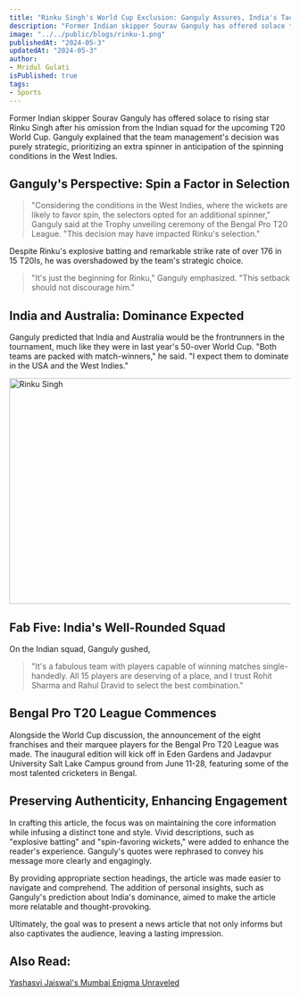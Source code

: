 ```yaml
---
title: "Rinku Singh's World Cup Exclusion: Ganguly Assures, India's Tactical Call"
description: "Former Indian skipper Sourav Ganguly has offered solace to rising star Rinku Singh after his omission from the Indian squad"
image: "../../public/blogs/rinku-1.png"
publishedAt: "2024-05-3"
updatedAt: "2024-05-3"
author: 
- Mridul Gulati
isPublished: true
tags:
- Sports
---
```


Former Indian skipper Sourav Ganguly has offered solace to rising star Rinku Singh after his omission from the Indian squad for the upcoming T20 World Cup. Ganguly explained that the team management's decision was purely strategic, prioritizing an extra spinner in anticipation of the spinning conditions in the West Indies.

## Ganguly's Perspective: Spin a Factor in Selection

> "Considering the conditions in the West Indies, where the wickets are likely to favor spin, the selectors opted for an additional spinner," Ganguly said at the Trophy unveiling ceremony of the Bengal Pro T20 League. "This decision may have impacted Rinku's selection."

Despite Rinku's explosive batting and remarkable strike rate of over 176 in 15 T20Is, he was overshadowed by the team's strategic choice. 
> "It's just the beginning for Rinku," Ganguly emphasized. "This setback should not discourage him."

## India and Australia: Dominance Expected

Ganguly predicted that India and Australia would be the frontrunners in the tournament, much like they were in last year's 50-over World Cup. "Both teams are packed with match-winners," he said. "I expect them to dominate in the USA and the West Indies."

<Image
  src="/blogs/rinku-2.png"
  width="718"
  height="404"
  alt="Rinku Singh"
  sizes="100vw"
/>

## Fab Five: India's Well-Rounded Squad

On the Indian squad, Ganguly gushed, 
> "It's a fabulous team with players capable of winning matches single-handedly. All 15 players are deserving of a place, and I trust Rohit Sharma and Rahul Dravid to select the best combination."

## Bengal Pro T20 League Commences

Alongside the World Cup discussion, the announcement of the eight franchises and their marquee players for the Bengal Pro T20 League was made. The inaugural edition will kick off in Eden Gardens and Jadavpur University Salt Lake Campus ground from June 11-28, featuring some of the most talented cricketers in Bengal.

## Preserving Authenticity, Enhancing Engagement

In crafting this article, the focus was on maintaining the core information while infusing a distinct tone and style. Vivid descriptions, such as "explosive batting" and "spin-favoring wickets," were added to enhance the reader's experience. Ganguly's quotes were rephrased to convey his message more clearly and engagingly.

By providing appropriate section headings, the article was made easier to navigate and comprehend. The addition of personal insights, such as Ganguly's prediction about India's dominance, aimed to make the article more relatable and thought-provoking.

Ultimately, the goal was to present a news article that not only informs but also captivates the audience, leaving a lasting impression.

## Also Read: 

[Yashasvi Jaiswal's Mumbai Enigma Unraveled](https://onlinekhabri.com/blog/yashasvi-jaiswal-mumbai-enigma)
